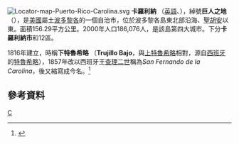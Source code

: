 [[File:Locator-map-Puerto-Rico-Carolina.svg|right]]
{{coord|18|22|48|N|65|57|36|W|display=title}}
'''卡羅利納''' （[[英語|英語]]、{{lang-es|Carolina}}），綽號'''巨人之地''' （{{lang|es|Tierra de Gigantes}}），是[[美國|美國]]屬土[[波多黎各|波多黎各]]的一個自治市，位於波多黎各島東北部沿海、[[聖胡安|聖胡安]]以東。面積156.29平方公里。2000年人口186,076人，是該島第四大城市。下分'''卡羅利納市'''和12區。

1816年建立，時稱'''下特魯希略''' （'''Trujillo Bajo'''，與[[上特魯希略|上特魯希略]]相對，源自[[西班牙|西班牙]]的[[特魯希略|特魯希略]]），1857年改以西班牙王[[查理二世_(西班牙)|查理二世]]稱為''San Fernando de la Carolina''，後又縮寫成今名。<ref>{{cite encyclopedia | author = Adrian Room | title = Carolina | encyclopedia = Placenames of the World | publisher = McFarland & Co. | year = 2006 | id = ISBN 0786422483 | pages = p. 79}}</ref>

==參考資料==
<div class="references-small">
<references />
</div>
{{波多黎各自由邦}}
[[Category:波多黎各城市|C]]